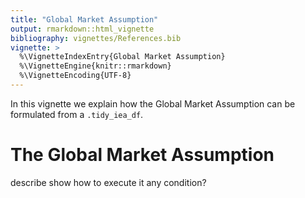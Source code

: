 ```yaml
---
title: "Global Market Assumption"
output: rmarkdown::html_vignette
bibliography: vignettes/References.bib
vignette: >
  %\VignetteIndexEntry{Global Market Assumption}
  %\VignetteEngine{knitr::rmarkdown}
  %\VignetteEncoding{UTF-8}
---
```


In this vignette we explain how the Global Market Assumption can be formulated from a `.tidy_iea_df`.


# The Global Market Assumption

describe
show how to execute it
any condition?
